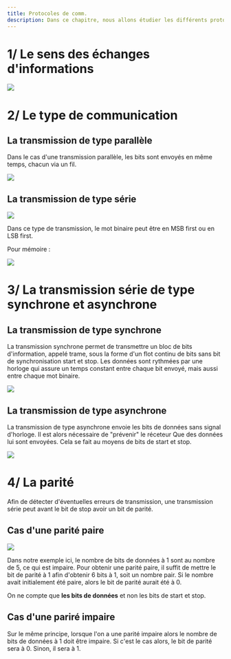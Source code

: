 ```yaml
---
title: Protocoles de comm.
description: Dans ce chapitre, nous allons étudier les différents protocole existants permettant aux capteurs, carte à microcontroleurs et actionneurs de communiquer entre eux.
---
```


# 1/ Le sens des échanges d'informations

<Image src="https://i.imgur.com/nbwjrvB.png" size={700} />

# 2/ Le type de communication

## La transmission de type parallèle

Dans le cas d'une transmission parallèle, les bits sont envoyés en même temps, chacun via un fil.

<Image src="https://i.imgur.com/1unsA10.png" size={400} />

## La transmission de type série

<Image src="https://i.imgur.com/eziz0Ac.png" size={400} />

Dans ce type de transmission, le mot binaire peut être en MSB first ou en LSB first.

Pour mémoire :

<Image src="https://i.imgur.com/5iNe473.png" size={600} />

# 3/ La transmission série de type synchrone et asynchrone

## La transmission de type synchrone

La transmission synchrone permet de transmettre un bloc de bits d'information, appelé trame, sous la forme d'un flot continu de bits sans bit de synchronisation start et stop. Les données sont rythmées par une horloge qui assure un temps constant entre chaque bit envoyé, mais aussi entre chaque mot binaire.

<Image src="https://i.imgur.com/qEkCoEB.png" size={500} />

## La transmission de type asynchrone

La transmission de type asynchrone envoie les bits de données sans signal d'horloge. Il est alors nécessaire de "prévenir" le réceteur Que des données lui sont envoyées. Cela se fait au moyens de bits de start et stop.

<Image src="https://i.imgur.com/xkLwe00.png" size={500} />

# 4/ La parité

Afin de détecter d'éventuelles erreurs de transmission, une transmission série peut avant le bit de stop avoir un bit de parité.

## Cas d'une parité paire

<Image src="https://i.imgur.com/48yfNWN.png" size={500} />

Dans notre exemple ici, le nombre de bits de données à 1 sont au nombre de 5, ce qui est impaire. Pour obtenir une parité paire, il suffit de mettre le bit de parité à 1 afin d'obtenir 6 bits à 1, soit un nombre pair. Si le nombre avait initialement été paire, alors le bit de parité aurait été à 0.

On ne compte que **les bits de données** et non les bits de start et stop.

## Cas d'une pariré impaire

Sur le même principe, lorsque l'on a une parité impaire alors le nombre de bits de données à 1 doit être impaire. Si c'est le cas alors, le bit de parité sera à 0. Sinon, il sera à 1.
